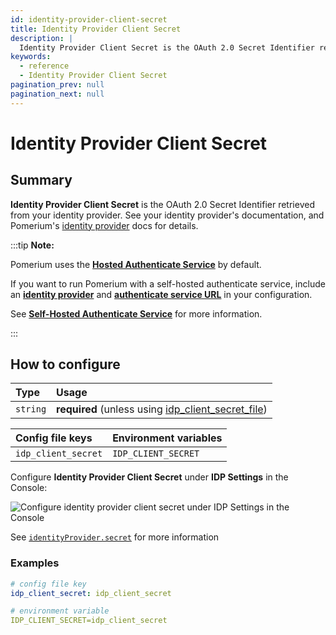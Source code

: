 ```yaml
---
id: identity-provider-client-secret
title: Identity Provider Client Secret
description: |
  Identity Provider Client Secret is the OAuth 2.0 Secret Identifier retrieved from your identity provider.
keywords:
  - reference
  - Identity Provider Client Secret
pagination_prev: null
pagination_next: null
---
```



# Identity Provider Client Secret

## Summary

**Identity Provider Client Secret** is the OAuth 2.0 Secret Identifier retrieved from your identity provider. See your identity provider's documentation, and Pomerium's [identity provider](/docs/identity-providers/) docs for details.

:::tip **Note:**

Pomerium uses the [**Hosted Authenticate Service**](/docs/capabilities/hosted-authenticate-service) by default.

If you want to run Pomerium with a self-hosted authenticate service, include an [**identity provider**](/docs/identity-providers) and [**authenticate service URL**](/docs/reference/authenticate-service-url) in your configuration.

See [**Self-Hosted Authenticate Service**](/docs/capabilities/self-hosted-authenticate-service) for more information.

:::

## How to configure

| **Type** | **Usage** |
| :--- | :--- |
| `string` | **required** (unless using [idp_client_secret_file](./identity-provider-client-secret-file)) |

<Tabs>
<TabItem value="Core" label="Core">

| **Config file keys** | **Environment variables** |
| :--- | :--- |
| `idp_client_secret` | `IDP_CLIENT_SECRET` |

</TabItem>
<TabItem value="Enterprise" label="Enterprise">

Configure **Identity Provider Client Secret** under **IDP Settings** in the Console:

![Configure identity provider client secret under IDP Settings in the Console](./img/idp_options/idp-options-console.png)

</TabItem>
<TabItem value="Kubernetes" label="Kubernetes">

See [`identityProvider.secret`](/docs/deploying/k8s/reference#identityprovider) for more information

</TabItem>
</Tabs>

### Examples

```yaml
# config file key
idp_client_secret: idp_client_secret

# environment variable
IDP_CLIENT_SECRET=idp_client_secret
```
